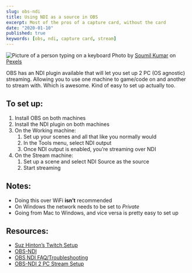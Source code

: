 ```yaml
---
slug: obs-ndi
title: Using NDI as a source in OBS
excerpt: Most of the pros of a capture card, without the card
date: "2020-01-10"
published: true
keywords: [obs, ndi, capture card, stream]
---
```


![Picture of a person typing on a keyboard](../assets/person-typing.jpg) Photo
by [Soumil Kumar](https://www.pexels.com/@soumil-kumar-4325) on
[Pexels](https://www.pexels.com/photo/photo-of-person-typing-on-computer-keyboard-735911/)

OBS has an NDI plugin available that will let you set up 2 PC (OS agnostic)
streaming. Allowing you to use one machine to game/code on and another to stream
with. Which is awesome. Kind of easy to set up actually too.

## To set up:

1. Install OBS on both machines
2. Install the NDI plugin on both machines
3. On the Working machine:
   1. Set up your scenes and all that like you normally would
   2. In the Tools menu, select NDI output
   3. Once NDI output is enabled, you’re streaming over NDI
4. On the Stream machine:
   1. Set up a scene and select NDI Source as the source
   2. Start streaming

## Notes:

- Doing this over WiFi **isn’t** recommended
- On Windows the network needs to be set to _Private_
- Going from Mac to Windows, and vice versa is pretty easy to set up

## Resources:

- [Suz Hinton’s Twitch Setup](https://medium.com/@suzhinton/my-twitch-live-coding-setup-b2516672fb21)
- [OBS-NDI](https://github.com/Palakis/obs-ndi/releases)
- [OBS NDI FAQ/Troubleshooting](https://www.youtube.com/watch?v=N3KlbU5AYP0)
- [OBS-NDI 2 PC Stream Setup](https://www.youtube.com/watch?v=AH_ECDLkKEA)

